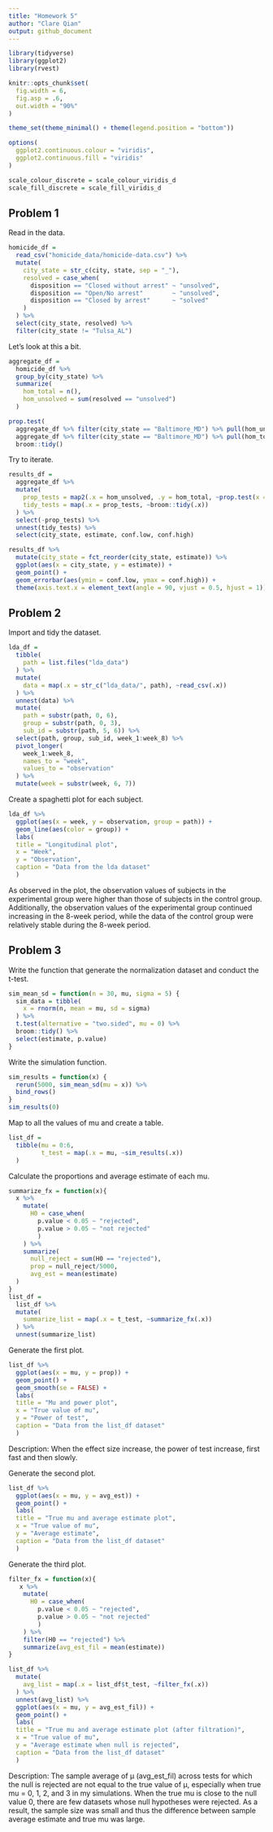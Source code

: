 ```yaml
---
title: "Homework 5"
author: "Clare Qian"
output: github_document
---
```


```r
library(tidyverse)
library(ggplot2)
library(rvest)

knitr::opts_chunk$set(
  fig.width = 6,
  fig.asp = .6,
  out.width = "90%"
)

theme_set(theme_minimal() + theme(legend.position = "bottom"))

options(
  ggplot2.continuous.colour = "viridis",
  ggplot2.continuous.fill = "viridis"
)

scale_colour_discrete = scale_colour_viridis_d
scale_fill_discrete = scale_fill_viridis_d
```

## Problem 1

Read in the data.

```r
homicide_df =
  read_csv("homicide_data/homicide-data.csv") %>%
  mutate(
    city_state = str_c(city, state, sep = "_"),
    resolved = case_when(
      disposition == "Closed without arrest" ~ "unsolved",
      disposition == "Open/No arrest"        ~ "unsolved",
      disposition == "Closed by arrest"      ~ "solved"
    )
  ) %>%
  select(city_state, resolved) %>%
  filter(city_state != "Tulsa_AL")
```

Let's look at this a bit.

```r
aggregate_df =
  homicide_df %>%
  group_by(city_state) %>%
  summarize(
    hom_total = n(),
    hom_unsolved = sum(resolved == "unsolved")
  )
```

```r
prop.test(
  aggregate_df %>% filter(city_state == "Baltimore_MD") %>% pull(hom_unsolved),
  aggregate_df %>% filter(city_state == "Baltimore_MD") %>% pull(hom_total)) %>%
  broom::tidy()
```

Try to iterate.

```r
results_df = 
  aggregate_df %>%
  mutate(
    prop_tests = map2(.x = hom_unsolved, .y = hom_total, ~prop.test(x = .x, n = .y)),
    tidy_tests = map(.x = prop_tests, ~broom::tidy(.x))
  ) %>%
  select(-prop_tests) %>%
  unnest(tidy_tests) %>%
  select(city_state, estimate, conf.low, conf.high)
```

```r
results_df %>%
  mutate(city_state = fct_reorder(city_state, estimate)) %>%
  ggplot(aes(x = city_state, y = estimate)) +
  geom_point() +
  geom_errorbar(aes(ymin = conf.low, ymax = conf.high)) +
  theme(axis.text.x = element_text(angle = 90, vjust = 0.5, hjust = 1))
```

## Problem 2

Import and tidy the dataset.

```r
lda_df = 
  tibble(
    path = list.files("lda_data")
  ) %>%
  mutate(
    data = map(.x = str_c("lda_data/", path), ~read_csv(.x))
  ) %>%
  unnest(data) %>%
  mutate(
    path = substr(path, 0, 6),
    group = substr(path, 0, 3),
    sub_id = substr(path, 5, 6)) %>%
  select(path, group, sub_id, week_1:week_8) %>%
  pivot_longer(
    week_1:week_8,
    names_to = "week",
    values_to = "observation"
  ) %>%
  mutate(week = substr(week, 6, 7))
```

Create a spaghetti plot for each subject.

```r
lda_df %>%
  ggplot(aes(x = week, y = observation, group = path)) +
  geom_line(aes(color = group)) + 
  labs(
  title = "Longitudinal plot",
  x = "Week",
  y = "Observation",
  caption = "Data from the lda dataset"
  )
```

As observed in the plot, the observation values of subjects in the experimental group were higher than those of subjects in the control group. Additionally, the observation values of the experimental group continued increasing in the 8-week period, while the data of the control group were relatively stable during the 8-week period.

## Problem 3

Write the function that generate the normalization dataset and conduct the t-test.

```r
sim_mean_sd = function(n = 30, mu, sigma = 5) {
  sim_data = tibble(
    x = rnorm(n, mean = mu, sd = sigma)
  ) %>%
  t.test(alternative = "two.sided", mu = 0) %>%
  broom::tidy() %>%
  select(estimate, p.value)  
}
```

Write the simulation function.

```r
sim_results = function(x) { 
  rerun(5000, sim_mean_sd(mu = x)) %>% 
  bind_rows()
}
sim_results(0)
```

Map to all the values of mu and create a table.

```r
list_df = 
  tibble(mu = 0:6,
         t_test = map(.x = mu, ~sim_results(.x))
  )
```

Calculate the proportions and average estimate of each mu.

```r
summarize_fx = function(x){
  x %>%
    mutate(
      H0 = case_when(
        p.value < 0.05 ~ "rejected",
        p.value > 0.05 ~ "not rejected"
        )
    ) %>%
    summarize(
      null_reject = sum(H0 == "rejected"),
      prop = null_reject/5000,
      avg_est = mean(estimate)
  )
}
list_df =
  list_df %>%
  mutate(
    summarize_list = map(.x = t_test, ~summarize_fx(.x))
  ) %>%
  unnest(summarize_list)
```

Generate the first plot.

```r
list_df %>%
  ggplot(aes(x = mu, y = prop)) +
  geom_point() +
  geom_smooth(se = FALSE) +
  labs(
  title = "Mu and power plot",
  x = "True value of mu",
  y = "Power of test",
  caption = "Data from the list_df dataset"
  )
```

Description: When the effect size increase, the power of test increase, first fast and then slowly.

Generate the second plot.

```r
list_df %>%
  ggplot(aes(x = mu, y = avg_est)) +
  geom_point() +
  labs(
  title = "True mu and average estimate plot",
  x = "True value of mu",
  y = "Average estimate",
  caption = "Data from the list_df dataset"
  )
```

Generate the third plot.

```r
filter_fx = function(x){
   x %>%
    mutate(
      H0 = case_when(
        p.value < 0.05 ~ "rejected",
        p.value > 0.05 ~ "not rejected"
        )
    ) %>%
    filter(H0 == "rejected") %>%
    summarize(avg_est_fil = mean(estimate))
}

list_df %>%
  mutate(
    avg_list = map(.x = list_df$t_test, ~filter_fx(.x))
  ) %>%
  unnest(avg_list) %>%
  ggplot(aes(x = mu, y = avg_est_fil)) +
  geom_point() +
  labs(
  title = "True mu and average estimate plot (after filtration)",
  x = "True value of mu",
  y = "Average estimate when null is rejected",
  caption = "Data from the list_df dataset"
  )
```

Description: The sample average of μ (avg_est_fil) across tests for which the null is rejected are not equal to the true value of μ, especially when true mu = 0, 1, 2, and 3 in my simulations. When the true mu is close to the null value 0, there are few datasets whose null hypotheses were rejected. As a result, the sample size was small and thus the difference between sample average estimate and true mu was large.
